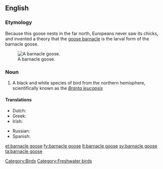 ==English==
{{wikipedia}}

===Etymology===
Because this goose nests in the far north, Europeans never saw its chicks, and invented a theory that the [[goose barnacle]] is the larval form of the barnacle goose.

[[Image:Branta leucopsis.jpg|thumb|right|A barnacle goose.]]
===Noun===
{{en-noun|sg=[[barnacle]] [[goose]]|pl=barnacle geese}}

# A black and white species of bird from the northern hemisphere, scientifically known as the ''[[wikispecies:Branta leucopsis|Branta leucopsis]]''

====Translations====
{{trans-top|branta leucopsis}}
* Dutch: {{t|nl|brandgans|c}}
* Greek: {{t|el|αγριόχηνα|f|tr=agrióchina}}
* Irish: {{t-|ga|gé ghiúrainn|f|xs=Irish}}
{{trans-mid}}
* Russian: {{t|ru|казарка белощёкая|f|tr=kazárka b'eloš'ókaja}}
* Spanish: {{t-|es|barnacla cariblanca|f}}
{{trans-bottom}}

[[Category:Birds]]
[[Category:Freshwater birds]]

[[et:barnacle goose]]
[[fy:barnacle goose]]
[[lt:barnacle goose]]
[[sv:barnacle goose]]
[[ta:barnacle goose]]